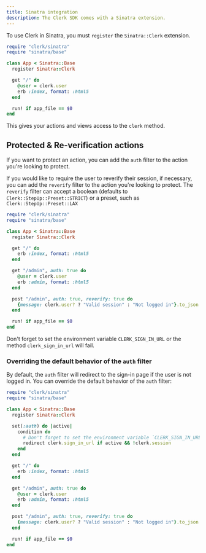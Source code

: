 ```yaml
---
title: Sinatra integration
description: The Clerk SDK comes with a Sinatra extension.
---
```


To use Clerk in Sinatra, you must `register` the `Sinatra::Clerk` extension.

```ruby
require "clerk/sinatra"
require "sinatra/base"

class App < Sinatra::Base
  register Sinatra::Clerk

  get "/" do
    @user = clerk.user
    erb :index, format: :html5
  end

  run! if app_file == $0
end
```

This gives your actions and views access to the `clerk` method.


## Protected & Re-verification actions

If you want to protect an action, you can add the `auth` filter to the action you're looking to protect.

If you would like to require the user to reverify their session, if necessary, you can add the `reverify` filter to the action you're looking to protect. The `reverify` filter can accept a boolean (defaults to `Clerk::StepUp::Preset::STRICT`) or a preset, such as `Clerk::StepUp::Preset::LAX`


```ruby
require "clerk/sinatra"
require "sinatra/base"

class App < Sinatra::Base
  register Sinatra::Clerk

  get "/" do
    erb :index, format: :html5
  end

  get "/admin", auth: true do
    @user = clerk.user
    erb :admin, format: :html5
  end

  post "/admin", auth: true, reverify: true do
    {message: clerk.user? ? "Valid session" : "Not logged in"}.to_json
  end

  run! if app_file == $0
end
```

Don't forget to set the environment variable `CLERK_SIGN_IN_URL` or the method `clerk_sign_in_url` will fail.

### Overriding the default behavior of the `auth` filter

By default, the `auth` filter will redirect to the sign-in page if the user is not logged in. You can override the default behavior of the `auth` filter:

```ruby
require "clerk/sinatra"
require "sinatra/base"

class App < Sinatra::Base
  register Sinatra::Clerk

  set(:auth) do |active|
    condition do
      # Don't forget to set the environment variable `CLERK_SIGN_IN_URL` or the method `sign_in_url` will fail.
      redirect clerk.sign_in_url if active && !clerk.session
    end
  end

  get "/" do
    erb :index, format: :html5
  end

  get "/admin", auth: true do
    @user = clerk.user
    erb :admin, format: :html5
  end

  post "/admin", auth: true, reverify: true do
    {message: clerk.user? ? "Valid session" : "Not logged in"}.to_json
  end

  run! if app_file == $0
end
```